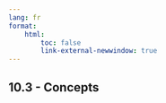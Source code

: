 ```yaml
---
lang: fr
format:
    html:
        toc: false
        link-external-newwindow: true
---
```


## 10.3 - Concepts